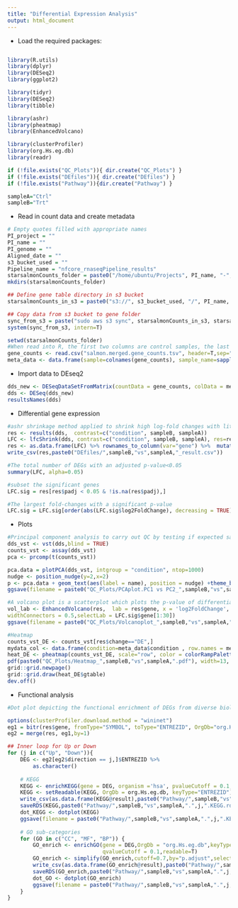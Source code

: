 ```yaml
---
title: "Differential Expression Analysis"
output: html_document
---
```


* Load the required packages:
``` r

library(R.utils)
library(dplyr)
library(DESeq2) 
library(ggplot2)

library(tidyr)
library(DESeq2)
library(tibble)

library(ashr)
library(pheatmap)
library(EnhancedVolcano)

library(clusterProfiler)
library(org.Hs.eg.db)
library(readr)

if (!file.exists("QC_Plots")){ dir.create("QC_Plots") }  
if (!file.exists("DEfiles")){ dir.create("DEfiles") }  
if (!file.exists("Pathway")){dir.create("Pathway") }

sampleA="Ctrl"
sampleB="Trt"

```

* Read in count data and create metadata
``` r
# Empty quotes filled with appropriate names
PI_project = ""
PI_name = ""
PI_genome = ""
Aligned_date = ""
s3_bucket_used = ""
Pipeline_name = "nfcore_rnaseqPipeline_results"
starsalmonCounts_folder = paste0("/home/ubuntu/Projects", PI_name, "-", PI_project,"-", PI_genome)
mkdirs(starsalmonCounts_folder)

## Define gene table directory in s3 bucket
starsalmonCounts_in_s3 = paste0("s3://", s3_bucket_used, "/", PI_name, "/", Pipeline_name, "_", Aligned_date, "/star_salmon/")

## Copy data from s3 bucket to gene folder
sync_from_s3 = paste("sudo aws s3 sync", starsalmonCounts_in_s3, starsalmonCounts_folder, '--exclude',  '"*"', '--include', '"salmon.merged.gene_counts.tsv"', sep=" ")
system(sync_from_s3, intern=T)

setwd(starsalmonCounts_folder)
#When read into R, the first two columns are control samples, the last 2 columns are treatment samples and the rownames are genenames. 
gene_counts <- read.csv("salmon.merged.gene_counts.tsv", header=T,sep="\t")
meta_data <- data.frame(sample=colnames(gene_counts), sample_name=sapply(strsplit(colnames(gene_counts),split = "_"), "[", 2), condition= factor(c(sampleA, sampleA,sampleB, sampleB))) 
```

* Import data to DEseq2
``` r
dds_new <- DESeqDataSetFromMatrix(countData = gene_counts, colData = meta_data, design= ~ condition)
dds <- DESeq(dds_new)
resultsNames(dds)
```

* Differential gene expression
``` r
#ashr shrinkage method applied to shrink high log-fold changes with little statistical evidence and account for lowly expressed genes with significant deviation.
res <- results(dds,  contrast=c("condition", sampleB, sampleA))
LFC <- lfcShrink(dds, contrast=c("condition", sampleB, sampleA), res=res, type="ashr")
res <- as.data.frame(LFC) %>% rownames_to_column(var="gene") %>%  mutate(change=case_when(padj < 0.05 ~ "DE", TRUE ~ "Not")) %>% mutate(direction=case_when(change == "DE" & log2FoldChange > 0 ~ "Up", change == "DE" & log2FoldChange < 0 ~ "Down",  TRUE ~ "Not"))
write_csv(res,paste0("DEfiles/",sampleB,"vs",sampleA,"_result.csv"))

#The total number of DEGs with an adjusted p-value<0.05
summary(LFC, alpha=0.05)

#subset the significant genes
LFC.sig = res[res$padj < 0.05 & !is.na(res$padj),]

#The largest fold-changes with a significant p-value
LFC.sig = LFC.sig[order(abs(LFC.sig$log2FoldChange), decreasing = TRUE),]
```

* Plots
``` r
#Principal component analysis to carry out QC by testing if expected samples cluster together.
dds_vst <- vst(dds,blind = TRUE)
counts_vst <- assay(dds_vst)
pca <- prcomp(t(counts_vst))

pca.data = plotPCA(dds_vst, intgroup = "condition", ntop=1000)
nudge <- position_nudge(y=2,x=2)
p <- pca.data + geom_text(aes(label = name), position = nudge) +theme_bw()
ggsave(filename = paste0("QC_Plots/PCAplot.PC1 vs PC2_",sampleB,"vs",sampleA,".pdf"), plot = p, width=13, height=9)

#A volcano plot is a scatterplot which plots the p-value of differential expression against the fold-change to highlight datapoints of significant genes
vol_lab <- EnhancedVolcano(res,  lab = res$gene, x = 'log2FoldChange', y = 'pvalue', pCutoff = 10e-4, FCcutoff = 2, xlim = c(-10, 10), ylim = c(0, 200), pointSize = 1.5, labSize = 2.5, title = 'DESeq2 results', subtitle = 'Differential expression', caption = 'FC cutoff, 2; p-value cutoff, 10e-4', legendPosition = "right", legendLabSize = 14, col = c('grey30', 'forestgreen', 'royalblue', 'red2'), colAlpha = 0.9, drawConnectors = TRUE, hline = c(10e-8),
widthConnectors = 0.5,selectLab = LFC.sig$gene[1:30])
ggsave(filename = paste0("QC_Plots/Volcanoplot_",sampleB,"vs",sampleA,".pdf"), plot = vol_lab, width=13, height=9)

#Heatmap
counts_vst_DE <- counts_vst[res$change=="DE",] 
mydata_col <- data.frame(condition=meta_data$condition , row.names = meta_data$sample) 
heat_DE <- pheatmap(counts_vst_DE, scale="row", color = colorRampPalette(c("dark blue", "white", "darkred"))(1000), annotation_col = mydata_col,main=paste0(sampleB,"vs",sampleA ," FDR < 0.05"),  show_rownames = F) 
pdf(paste0("QC_Plots/Heatmap_",sampleB,"vs",sampleA,".pdf"), width=13, height=9) 
grid::grid.newpage() 
grid::grid.draw(heat_DE$gtable) 
dev.off()

```
* Functional analysis 
``` r
#Dot plot depicting the functional enrichment of DEGs from diverse biological processes

options(clusterProfiler.download.method = "wininet")
eg1 = bitr(res$gene, fromType="SYMBOL", toType="ENTREZID", OrgDb="org.Hs.eg.db")
eg2 = merge(res, eg1,by=1)

## Inner loop for Up or Down
for (j in c("Up", "Down")){
    DEG <- eg2[eg2$direction == j,]$ENTREZID %>%
        as.character()
    
    # KEGG
    KEGG <- enrichKEGG(gene = DEG, organism ='hsa', pvalueCutoff = 0.1,qvalueCutoff = 0.1, use_internal_data =FALSE)
    KEGG <- setReadable(KEGG, OrgDb = org.Hs.eg.db, keyType="ENTREZID")
    write_csv(as.data.frame(KEGG@result),paste0("Pathway/",sampleB,"vs",sampleA,".",j,".KEGG.csv"))
    saveRDS(KEGG,paste0("Pathway/",sampleB,"vs",sampleA,".",j,".KEGG.rds"),compress=T)
    dot_KEGG <- dotplot(KEGG)
    ggsave(filename = paste0("Pathway/",sampleB,"vs",sampleA,".",j,".KEGG.pdf"), plot = dot_KEGG, width = 13, height = 9)
    
    # GO sub-categories
    for (GO in c("CC", "MF", "BP")) {
        GO_enrich <- enrichGO(gene = DEG,OrgDb = "org.Hs.eg.db",keyType = "ENTREZID",ont = GO,pvalueCutoff = 0.1,pAdjustMethod = "BH",
                              qvalueCutoff = 0.1,readable=T)
        GO_enrich <- simplify(GO_enrich,cutoff=0.7,by="p.adjust",select_fun=min, measure = "Wang")
        write_csv(as.data.frame(GO_enrich@result),paste0("Pathway/",sampleB,"vs",sampleA,".",j,".",GO,".csv"))
        saveRDS(GO_enrich,paste0("Pathway/",sampleB,"vs",sampleA,".",j,".",GO,".rds"),compress=T)
        dot_GO <- dotplot(GO_enrich)
        ggsave(filename = paste0("Pathway/",sampleB,"vs",sampleA,".",j,".",GO,".pdf"), plot = dot_GO, width = 13, height = 9)
    }
}
```
